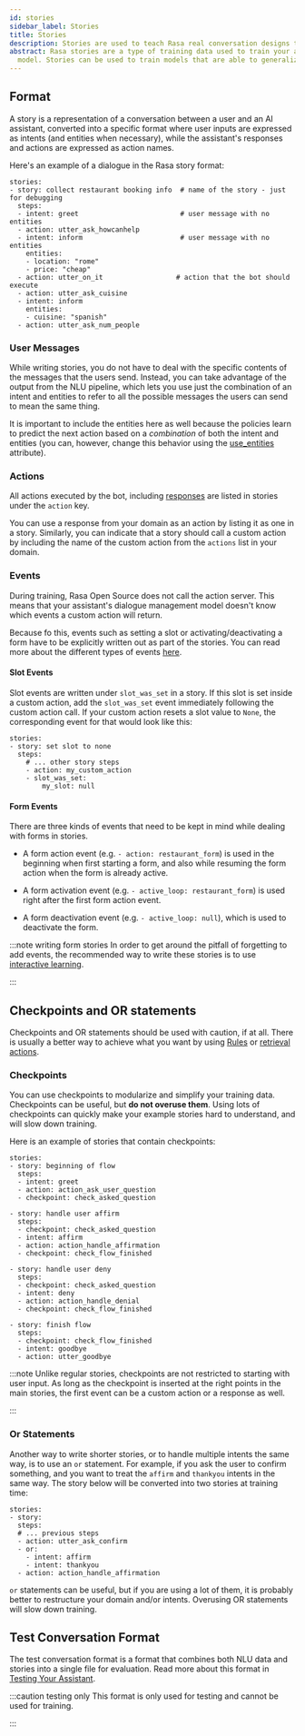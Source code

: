 ```yaml
---
id: stories
sidebar_label: Stories
title: Stories
description: Stories are used to teach Rasa real conversation designs to learn from providing the basis for a scalable machine learning dialogue management.
abstract: Rasa stories are a type of training data used to train your assistant's dialogue management
  model. Stories can be used to train models that are able to generalize to unseen conversation paths.
---
```

## Format

A story is a representation of a conversation between a user and an AI assistant,
converted into a specific format where user inputs are expressed as intents
(and entities when necessary), while the assistant's responses and actions are expressed as action names.

Here's an example of a dialogue in the Rasa story format:

```yaml-rasa
stories: 
- story: collect restaurant booking info  # name of the story - just for debugging
  steps: 
  - intent: greet                         # user message with no entities
  - action: utter_ask_howcanhelp
  - intent: inform                        # user message with no entities
    entities:
    - location: "rome"
    - price: "cheap" 
  - action: utter_on_it                  # action that the bot should execute
  - action: utter_ask_cuisine 
  - intent: inform
    entities:
    - cuisine: "spanish"
  - action: utter_ask_num_people
```

### User Messages

While writing stories, you do not have to deal with the specific contents of
the messages that the users send. Instead, you can take advantage of the output
from the NLU pipeline, which lets you use just the combination of an intent and
entities to refer to all the possible messages the users can send to mean the
same thing.

It is important to include the entities here as well because the policies learn
to predict the next action based on a *combination* of both the intent and
entities (you can, however, change this behavior using the
[use_entities](./domain.mdx#use-entities) attribute).

### Actions

All actions executed by the bot, including [responses](./responses.mdx) are listed
in stories under the `action` key.

You can use a response from your domain as an action by listing it as one 
in a story. Similarly, you can indicate that a story should call a custom action by including
the name of the custom action from the `actions` list in your domain.


### Events

During training, Rasa Open Source does not call the action server. This means
that your assistant's dialogue management model doesn't know which events a custom
action will return. 

Because fo this, events such as setting a slot or activating/deactivating a form have to be
explicitly written out as part of the stories. You can read more about 
the different types of events [here](https://rasa.com/docs/action-server/events).

#### Slot Events

Slot events are written under `slot_was_set` in a story. If this slot is set
inside a custom action, add the `slot_was_set` event immediately following the
custom action call. If your custom action resets a slot value to `None`, the
corresponding event for that would look like this: 

```yaml-rasa {6-7}
stories:
- story: set slot to none 
  steps:
    # ... other story steps 
    - action: my_custom_action
    - slot_was_set:
        my_slot: null
```

#### Form Events

There are three kinds of events that need to be kept in mind while dealing with
forms in stories.

* A form action event (e.g. `- action: restaurant_form`) is used in the beginning when first starting a form, and also while resuming the form action when the form is already active.

* A form activation event (e.g. `- active_loop: restaurant_form`) is used right after the first form action event.

* A form deactivation event (e.g. `- active_loop: null`), which is used to deactivate the form.

:::note writing form stories
In order to get around the pitfall of forgetting to add events, the recommended
way to write these stories is to use [interactive learning](./writing-stories.mdx#using-interactive-learning).

:::

## Checkpoints and OR statements

Checkpoints and OR statements should be used with caution, if at all.
There is usually a better way to achieve what you want by using [Rules](./rules.mdx) or
[retrieval actions](./retrieval-actions.mdx).

### Checkpoints

You can use checkpoints to modularize and simplify your training
data. Checkpoints can be useful, but **do not overuse them**. Using
lots of checkpoints can quickly make your example stories hard to
understand, and will slow down training.

Here is an example of stories that
contain checkpoints:

```yaml-rasa
stories:
- story: beginning of flow
  steps:
  - intent: greet
  - action: action_ask_user_question
  - checkpoint: check_asked_question

- story: handle user affirm
  steps:
  - checkpoint: check_asked_question
  - intent: affirm
  - action: action_handle_affirmation
  - checkpoint: check_flow_finished

- story: handle user deny
  steps:
  - checkpoint: check_asked_question
  - intent: deny
  - action: action_handle_denial
  - checkpoint: check_flow_finished

- story: finish flow
  steps:
  - checkpoint: check_flow_finished
  - intent: goodbye
  - action: utter_goodbye
```

:::note
Unlike regular stories, checkpoints are not restricted to starting with
user input. As long as the checkpoint is inserted at the right points
in the main stories, the first event can be a custom action or a response
as well.

:::

### Or Statements

Another way to write shorter stories, or to handle multiple intents
the same way, is to use an `or` statement. For example, if you ask
the user to confirm something, and you want to treat the `affirm`
and `thankyou` intents in the same way. The story below will be
converted into two stories at training time:

```yaml-rasa
stories:
- story: 
  steps: 
  # ... previous steps 
  - action: utter_ask_confirm
  - or: 
    - intent: affirm
    - intent: thankyou
  - action: action_handle_affirmation
```

`or` statements can be useful, but if you are using a
lot of them, it is probably better to restructure your domain and/or intents.
Overusing OR statements will slow down training.

## Test Conversation Format

The test conversation format is a format that combines both NLU data and stories
into a single file for evaluation. Read more about this format in [Testing Your Assistant](./testing-your-assistant.mdx).

:::caution testing only
This format is only used for testing and cannot be used for training.

:::
